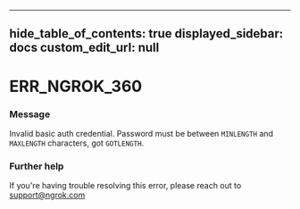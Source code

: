 
---
hide_table_of_contents: true
displayed_sidebar: docs
custom_edit_url: null
---


# ERR_NGROK_360

### Message
Invalid basic auth credential. Password must be between `MINLENGTH` and `MAXLENGTH` characters, got `GOTLENGTH`.

### Further help
If you're having trouble resolving this error, please reach out to [support@ngrok.com](mailto:support@ngrok.com?subject=Help%20with%20ERR_NGROK_360)


<ErrorDetails error='err_ngrok_360' />
